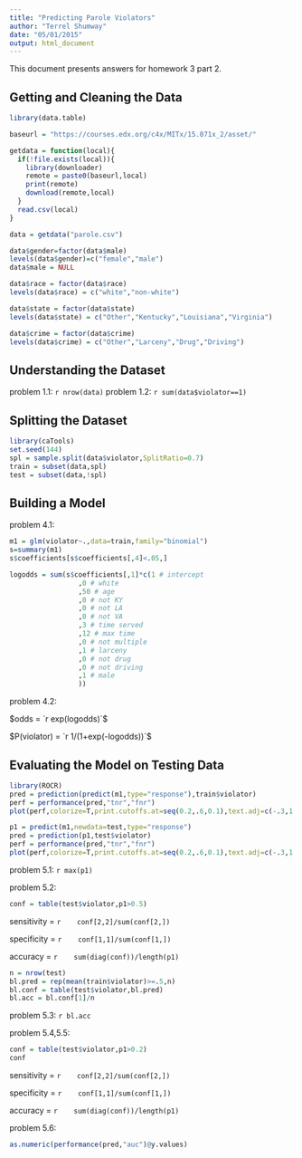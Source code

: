 ```yaml
---
title: "Predicting Parole Violators"
author: "Terrel Shumway"
date: "05/01/2015"
output: html_document
---
```


This document presents answers for homework 3 part 2.

## Getting and Cleaning the Data
```r
library(data.table)

baseurl = "https://courses.edx.org/c4x/MITx/15.071x_2/asset/"

getdata = function(local){
  if(!file.exists(local)){
    library(downloader)
    remote = paste0(baseurl,local)
    print(remote)
    download(remote,local)
  }
  read.csv(local)
}

data = getdata("parole.csv")

data$gender=factor(data$male)
levels(data$gender)=c("female","male")
data$male = NULL

data$race = factor(data$race)
levels(data$race) = c("white","non-white")

data$state = factor(data$state)
levels(data$state) = c("Other","Kentucky","Louisiana","Virginia")

data$crime = factor(data$crime)
levels(data$crime) = c("Other","Larceny","Drug","Driving")
```

## Understanding the Dataset
problem 1.1: `r nrow(data)`
problem 1.2: `r sum(data$violator==1)`

## Splitting the Dataset
```r
library(caTools)
set.seed(144)
spl = sample.split(data$violator,SplitRatio=0.7)
train = subset(data,spl)
test = subset(data,!spl)
```

## Building a Model
problem 4.1: 
```r
m1 = glm(violator~.,data=train,family="binomial")
s=summary(m1)
s$coefficients[s$coefficients[,4]<.05,]
```



```r
logodds = sum(s$coefficients[,1]*c(1 # intercept
                 ,0 # white
                 ,50 # age
                 ,0 # not KY
                 ,0 # not LA
                 ,0 # not VA
                 ,3 # time served
                 ,12 # max time 
                 ,0 # not multiple
                 ,1 # larceny
                 ,0 # not drug
                 ,0 # not driving
                 ,1 # male
                 ))
```

problem 4.2:

$odds = `r exp(logodds)`$

$P(violator) = `r 1/(1+exp(-logodds))`$

## Evaluating the Model on Testing Data

```r
library(ROCR)
pred = prediction(predict(m1,type="response"),train$violator)
perf = performance(pred,"tnr","fnr")
plot(perf,colorize=T,print.cutoffs.at=seq(0.2,.6,0.1),text.adj=c(-.3,1.7))

p1 = predict(m1,newdata=test,type="response")
pred = prediction(p1,test$violator)
perf = performance(pred,"tnr","fnr")
plot(perf,colorize=T,print.cutoffs.at=seq(0.2,.6,0.1),text.adj=c(-.3,1.7))
```
problem 5.1: `r max(p1)`


problem 5.2:
```r
conf = table(test$violator,p1>0.5)
```

  sensitivity = `r 
  conf[2,2]/sum(conf[2,])
  `
  
  specificity = `r 
  conf[1,1]/sum(conf[1,])
  `
  
  accuracy = `r 
  sum(diag(conf))/length(p1)
  `
  
```r
n = nrow(test)
bl.pred = rep(mean(train$violator)>=.5,n)
bl.conf = table(test$violator,bl.pred)
bl.acc = bl.conf[1]/n
```
problem 5.3: `r bl.acc`


problem 5.4,5.5:
```r
conf = table(test$violator,p1>0.2)
conf
```

  sensitivity = `r 
  conf[2,2]/sum(conf[2,])
  `
  
  specificity = `r 
  conf[1,1]/sum(conf[1,])
  `
  
  accuracy = `r 
  sum(diag(conf))/length(p1)
  `

problem 5.6:
```r
as.numeric(performance(pred,"auc")@y.values)
```

